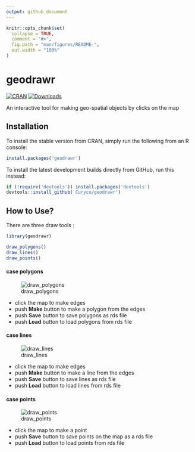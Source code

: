 ```yaml
---
output: github_document
---
```


<!-- README.md is generated from README.Rmd. Please edit that file -->

```r
knitr::opts_chunk$set(
  collapse = TRUE,
  comment = "#>",
  fig.path = "man/figures/README-",
  out.width = "100%"
)
```

# geodrawr

<!-- badges: start -->
[![CRAN](https://www.r-pkg.org/badges/version/geodrawr)](https://cran.r-project.org/package=geodrawr)
[![Downloads](https://cranlogs.r-pkg.org/badges/grand-total/geodrawr)](https://www.r-pkg.org/pkg/geodrawr)
<!-- badges: end -->

An interactive tool for making geo-spatial objects by clicks on the map  

## Installation  

To install the stable version from CRAN, simply run the following from an R console:

```r
install.packages('geodrawr')
```

To install the latest development builds directly from GitHub, run this instead:

```r
if (!require('devtools')) install.packages('devtools')
devtools::install_github('Curycu/geodrawr')
```

## How to Use?

There are three draw tools : 

```r
library(geodrawr)

draw_polygons()
draw_lines()
draw_points()
```

#### case polygons  
![draw_polygons](draw_polygons.gif)  

   - click the map to make edges  
   - push **Make** button to make a polygon from the edges  
   - push **Save** button to save polygons as rds file  
   - push **Load** button to load polygons from rds file  

#### case lines  
![draw_lines](draw_lines.gif)  

   - click the map to make edges  
   - push **Make** button to make a line from the edges  
   - push **Save** button to save lines as rds file  
   - push **Load** button to load lines from rds file  
  
#### case points  
![draw_points](draw_points.gif)  

   - click the map to make a point  
   - push **Save** button to save points on the map as a rds file  
   - push **Load** button to load points from rds file  

